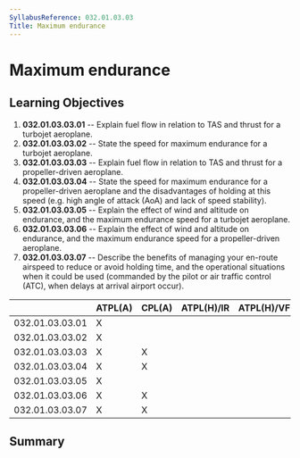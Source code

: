 ```yaml
---
SyllabusReference: 032.01.03.03
Title: Maximum endurance
---
```


# Maximum endurance

## Learning Objectives

1.  **032.01.03.03.01** -- Explain fuel flow in relation to TAS and thrust for a
    turbojet aeroplane.
2.  **032.01.03.03.02** -- State the speed for maximum endurance for a turbojet
    aeroplane.
3.  **032.01.03.03.03** -- Explain fuel flow in relation to TAS and thrust for a
    propeller-driven aeroplane.
4.  **032.01.03.03.04** -- State the speed for maximum endurance for a
    propeller-driven aeroplane and the disadvantages of holding at this speed
    (e.g. high angle of attack (AoA) and lack of speed stability).
5.  **032.01.03.03.05** -- Explain the effect of wind and altitude on endurance,
    and the maximum endurance speed for a turbojet aeroplane.
6.  **032.01.03.03.06** -- Explain the effect of wind and altitude on endurance,
    and the maximum endurance speed for a propeller-driven aeroplane.
7.  **032.01.03.03.07** -- Describe the benefits of managing your en-route
    airspeed to reduce or avoid holding time, and the operational situations when
    it could be used (commanded by the pilot or air traffic control (ATC), when
    delays at arrival airport occur).

|                 | ATPL(A) | CPL(A) | ATPL(H)/IR | ATPL(H)/VFR | CPL(H) | IR  | CBIR(A) |
| --------------- | ------- | ------ | ---------- | ----------- | ------ | --- | ------- |
| 032.01.03.03.01 | X       |        |            |             |        |     |         |
| 032.01.03.03.02 | X       |        |            |             |        |     |         |
| 032.01.03.03.03 | X       | X      |            |             |        |     |         |
| 032.01.03.03.04 | X       | X      |            |             |        |     |         |
| 032.01.03.03.05 | X       |        |            |             |        |     |         |
| 032.01.03.03.06 | X       | X      |            |             |        |     |         |
| 032.01.03.03.07 | X       | X      |            |             |        |     |         |

## Summary
